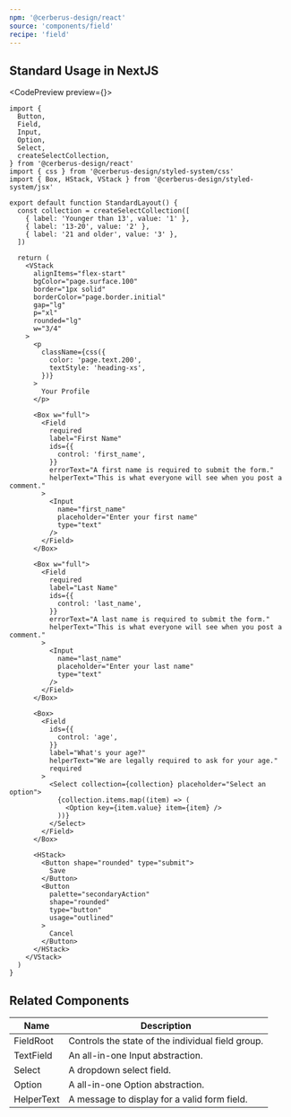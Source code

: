 ```yaml
---
npm: '@cerberus-design/react'
source: 'components/field'
recipe: 'field'
---
```



## Standard Usage in NextJS

<CodePreview preview={<StandardLayout />}>
```tsx
import {
  Button,
  Field,
  Input,
  Option,
  Select,
  createSelectCollection,
} from '@cerberus-design/react'
import { css } from '@cerberus-design/styled-system/css'
import { Box, HStack, VStack } from '@cerberus-design/styled-system/jsx'

export default function StandardLayout() {
  const collection = createSelectCollection([
    { label: 'Younger than 13', value: '1' },
    { label: '13-20', value: '2' },
    { label: '21 and older', value: '3' },
  ])

  return (
    <VStack
      alignItems="flex-start"
      bgColor="page.surface.100"
      border="1px solid"
      borderColor="page.border.initial"
      gap="lg"
      p="xl"
      rounded="lg"
      w="3/4"
    >
      <p
        className={css({
          color: 'page.text.200',
          textStyle: 'heading-xs',
        })}
      >
        Your Profile
      </p>

      <Box w="full">
        <Field
          required
          label="First Name"
          ids={{
            control: 'first_name',
          }}
          errorText="A first name is required to submit the form."
          helperText="This is what everyone will see when you post a comment."
        >
          <Input
            name="first_name"
            placeholder="Enter your first name"
            type="text"
          />
        </Field>
      </Box>

      <Box w="full">
        <Field
          required
          label="Last Name"
          ids={{
            control: 'last_name',
          }}
          errorText="A last name is required to submit the form."
          helperText="This is what everyone will see when you post a comment."
        >
          <Input
            name="last_name"
            placeholder="Enter your last name"
            type="text"
          />
        </Field>
      </Box>

      <Box>
        <Field
          ids={{
            control: 'age',
          }}
          label="What's your age?"
          helperText="We are legally required to ask for your age."
          required
        >
          <Select collection={collection} placeholder="Select an option">
            {collection.items.map((item) => (
              <Option key={item.value} item={item} />
            ))}
          </Select>
        </Field>
      </Box>

      <HStack>
        <Button shape="rounded" type="submit">
          Save
        </Button>
        <Button
          palette="secondaryAction"
          shape="rounded"
          type="button"
          usage="outlined"
        >
          Cancel
        </Button>
      </HStack>
    </VStack>
  )
}

```
</CodePreview>

<DripDivider />

## Related Components


| Name     |  Description                                                   |
| -------- | -------------------------------------------------------------  |
| FieldRoot    | Controls the state of the individual field group.          |
| TextField    | An all-in-one Input abstraction.                           |
| Select   | A dropdown select field.                                       |
| Option    | A all-in-one Option abstraction.                              |
| HelperText | A message to display for a valid form field.                 |
